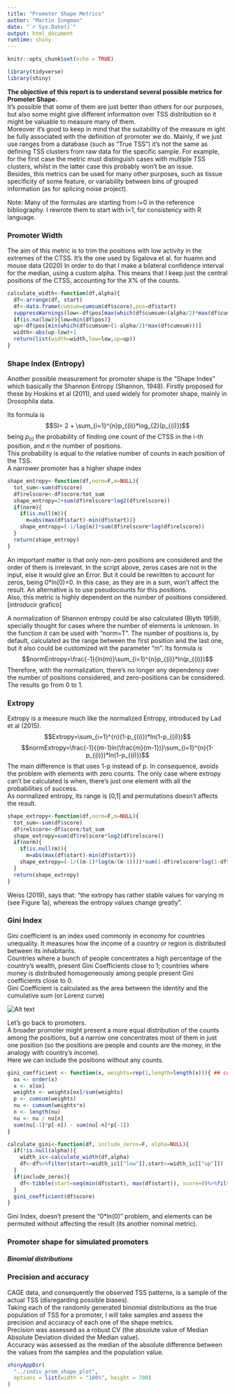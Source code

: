 ```yaml
---
title: "Promoter Shape Metrics"
author: "Martin Iungman"
date: "`r Sys.Date()`"
output: html_document
runtime: shiny
---
```


```r
knitr::opts_chunk$set(echo = TRUE)
```

```r
library(tidyverse)
library(shiny)
```
**The objective of this report is to understand several possible metrics for Promoter Shape.**  
It's possible that some of them are just better than others for our purposes, but also some might give different information over TSS distribution so it might be valuable to measure many of them.  
Moreover it's good to keep in mind that the suitability of the measure m ight be fully associated with the definition of promoter we do. Mainly, if we just use ranges from  a database (such as "True TSS") it's not the same as defining TSS clusters from raw data for the specific sample. For example, for the first case the metric must distinguish cases with multiple TSS clusters, whilst in the latter case this probably won't be an issue.  
Besides, this metrics can be used for many other purposes, such as tissue specificity of some feature, or variability between bins of grouped information (as for splicing noise project). 

Note: Many of the formulas are starting from i=0 in the reference bibliography. I rewrote them to start with i=1, for consistency with R language.  

### Promoter Width

The aim of this metric is to trim the positions with low activity in the extremes of the CTSS. It's the one used by Sigalova et al. for huamn and mouse data (2020)
In order to do that I make a bilateral confidence interval for the median, using a custom alpha. This means that I keep just the central positions of the CTSS, accounting for the X% of the counts.  

```r
calculate_width<-function(df,alpha){
  df<-arrange(df, start)
  df<-data.frame(cumsum=cumsum(df$score),pos=df$start)
  suppressWarnings(low<-df$pos[max(which(df$cumsum<(alpha/2)*max(df$cumsum)))+1])
  if(is.na(low)){low=min(df$pos)}
  up<-df$pos[min(which(df$cumsum>(1-alpha/2)*max(df$cumsum)))]
  width<-abs(up-low)+1
  return(list(width=width,low=low,up=up))
}
```

### Shape Index (Entropy)

Another possible measurement for promoter shape is the "Shape Index" which basically the Shannon Entropy (Shannon, 1948). Firstly proposed for these by Hoskins et al (2011), and used widely for promoter shape, mainly in Drosophila data.  

Its formula is $$SI= 2 + \sum_{i=1}^{n}p_{(i)}*log_{2}(p_{(i)})$$ being $p_{(i)}$ the probability of finding one count of the CTSS in the i-th position, and $n$ the number of positions.  
This probability is equal to the relative number of counts in each position of the TSS.  
A narrower promoter has a higher shape index  

```r
shape_entropy<-function(df,norm=F,m=NULL){
  tot_sum<-sum(df$score)
  df$relscore<-df$score/tot_sum
  shape_entropy=2+sum(df$relscore*log2(df$relscore))
  if(norm){
    if(is.null(m)){
      m=abs(max(df$start)-min(df$start))}
    shape_entropy=(-1/log(m))*sum(df$relscore*log(df$relscore))
  }
  return(shape_entropy)
}
```

An important matter is that only non-zero positions are considered and the order of them is irrelevant. In the script above, zeros cases are not in the input, else it would give an Error. But it could be rewritten to account for zeros, being 0*ln(0)=0. In this case, as they are in a sum, won't affect the result. An alternative is to use pseudocounts for this positions.    
Also, this metric is highly dependent on the number of positions considered. 
[introducir grafico]

A normalization of Shannon entropy could be also calculated (Blyth 1959), specially thought for cases where the number of elements is unknown. In the function it can be used with "norm=T". The number of positions is, by default, calculated as the range between the first position and the last one, but it also could be customized wit the parameter "m". Its formula is $$normEntropy=\frac{-1}{ln(m)}\sum_{i=1}^{n}p_{(i)}*ln(p_{(i)})$$
Therefore, with the normalization, there's no longer any dependency over the number of positions considered, and zero-positions can be considered. The results go from 0 to 1.  

### Extropy 

Extropy is a measure much like the normalized Entropy, introduced by Lad et al (2015).  
$$Extropy=\sum_{i=1}^{n}(1-p_{(i)})*ln(1-p_{(i)})$$
$$normExtropy=\frac{-1}{(m-1)ln(\frac{m}{m-1})}\sum_{i=1}^{n}(1-p_{(i)})*ln(1-p_{(i)})$$
The main difference is that uses 1-p instead of p. In consequence, avoids the problem with elements with zero counts. The only case where extropy can't be calculated is when, there's just one element with all the probabilities of success.  
As normalized entropy, its range is [0,1] and permutations doesn't affects the result. 

```r
shape_extropy<-function(df,norm=F,m=NULL){
  tot_sum<-sum(df$score)
  df$relscore<-df$score/tot_sum
  shape_extropy=sum(df$relscore*log2(df$relscore))
  if(norm){
    if(is.null(m)){
      m=abs(max(df$start)-min(df$start))}
    shape_extropy=(-1/((m-1)*log(m/(m-1))))*sum(1-df$relscore*log(1-df$relscore))
  }
  return(shape_extropy)
}
```

Weiss (2019), says that: "the extropy has rather stable values for varying m (see Figure 1a), whereas the entropy values change greatly".


### Gini Index

Gini coefficient is an index used commonly in economy for countries unequality. It measures how the income of a country or region is distributed between its inhabitants.  
Countries where a bunch of people concentrates a high percentage of the country's wealth, present Gini Coefficients close to 1; countries where money is distributed homogeneously among people present Gini coefficients close to 0.  
Gini Coefficient is calculated as the area between the identity and the cumulative sum (or Lorenz  curve)  
  
<img title="Gini Coefficient" alt="Alt text" src="imgs/gini_example.png">

Let's go back to promoters.  
A broader promoter might present a more equal distribution of the counts among the positions, but a narrow one concentrates most of them in just one position (so the positions are people and counts are the money, in the analogy with country's income).  
Here we can include the positions without any counts.  

```r
gini_coefficient <- function(x, weights=rep(1,length=length(x))){ ## copied form reldist package
  ox <- order(x)
  x <- x[ox]
  weights <- weights[ox]/sum(weights)
  p <- cumsum(weights)
  nu <- cumsum(weights*x)
  n <- length(nu)
  nu <- nu / nu[n]
  sum(nu[-1]*p[-n]) - sum(nu[-n]*p[-1])
}

calculate_gini<-function(df, include_zeros=F, alpha=NULL){
  if(!is.null(alpha)){
    width_ic<-calculate_width(df,alpha)
    df<-df%>%filter(start>=width_ic[["low"]],start<=width_ic[["up"]])
  }
  if(include_zeros){
    df<-tibble(start=seq(min(df$start), max(df$start)), score=0)%>%filter(!start%in%df$start)%>%rbind(df%>%select(start, score))
  }
  gini_coefficient(df$score)
}
```

Gini Index, doesn't present the "0*ln(0)" problem, and elements can be permuted without affecting the result (its another nominal metric). 

### Promoter shape for simulated promoters
##### Binomial distributions 

### Precision and accuracy 

CAGE data, and consequently the observed TSS patterns, is a sample of the actual TSS (disregarding possible biases).  
Taking each of the randomly generated binomial distributions as the true population of TSS for a promoter, I will take samples and assess the precision and accuracy of each one of the shape metrics.  
Precision was assessed as a robust CV (the absolute value of Median Absolute Deviation divided the Median value).  
Accuracy was assessed as the median of the absolute difference between the values from the samples and the population value.  

```r
shinyAppDir(
  "../indiv_prom_shape_plot",
  options = list(width = "100%", height = 700)
)
```





